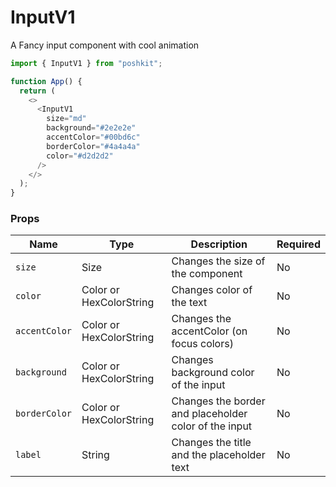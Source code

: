 <!-- Custom-MDX-Documentation.mdx -->

# InputV1

A Fancy input component with cool animation

```js
import { InputV1 } from "poshkit";

function App() {
  return (
    <>
      <InputV1
        size="md"
        background="#2e2e2e"
        accentColor="#00bd6c"
        borderColor="#4a4a4a"
        color="#d2d2d2"
      />
    </>
  );
}
```

### Props

| Name          | Type                    | Description                                           | Required |
| ------------- | ----------------------- | ----------------------------------------------------- | -------- |
| `size`        | Size                    | Changes the size of the component                     | No       |
| `color`       | Color or HexColorString | Changes color of the text                             | No       |
| `accentColor` | Color or HexColorString | Changes the accentColor (on focus colors)             | No       |
| `background`  | Color or HexColorString | Changes background color of the input                 | No       |
| `borderColor` | Color or HexColorString | Changes the border and placeholder color of the input | No       |
| `label`       | String                  | Changes the title and the placeholder text            | No       |
